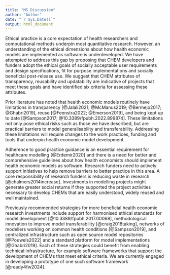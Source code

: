 ```yaml
---
title: "MS_Discussion"
author: "Author"
date: "`r Sys.Date()`"
output: html_document
---
```


Ethical practice is a core expectation of health researchers and computational methods underpin most quantitative research. However, an understanding of the ethical dimensions about how health economic models are implemented as software is underdeveloped. We have attempted to address this gap by proposing that CHEM developers and funders adopt the ethical goals of socially acceptable user requirements and design specifications, fit for purpose implementations and socially beneficial post-release use. We suggest that CHEM attributes of transparency, reusability and updatability are indicative of projects that meet these goals and have identified six criteria for assessing these attributes. 

Prior literature has noted that health economic models routinely have limitations in transparency [@Jalali2021; @McManus2019; @Bermejo2017; @Ghabri2019], reuse [@Feenstra2022; @Emerson2019], and being kept up to date [@Sampson2017; @10.3389/fpubh.2022.899874]. These limitations not only pose ethical risks such as those we have described, but are practical barriers to model generalisability and transferability. Addressing these limitations will require changes to the work practices, funding and tools that underpin health economic model development.

Adherence to good practice guidance is an essential requirement for healthcare modelling [@Erdemir2020] and there is a need for better and comprehensive guidelines about how health economists should implement health economic models as software. Research funders need to actively support initiatives to help remove barriers to better practice in this area. A core responsibility of research funders is reducing waste in research [@chalmers2014increase]. Investments in modelling projects might generate greater social returns if they supported the project activities necessary to develop CHEMs that are easily understood, widely reused and well maintained. 

Previously recommended strategies for more beneficial health economic research investments include support for harmonised ethical standards for model development [@10.3389/fpubh.2017.00068], methodological innovation to improve model transferability [@craig2018taking], networks of modellers working on common health conditions [@Sampson2019], and  centralized infrastructure such as open source model repositories [@Pouwels2022] and a standard platform for model implementations [@Ghabri2019]. Each of these strategies could benefit from enabling technical infrastructure, for example software frameworks that support the development of CHEMs that meet ethical criteria. We are currently engaged in developing a prototype of one such software framework [@ready4fw2024].

<!-- Development of software frameworks to support ethical CHEM implementations could enable and enhance each of these strategies. --> 



<!-- As illustrated by Table \@ref(tab:checktb), we have developed a prototype software framework that can be used to implement youth mental health CHEMs that largely satisfy our TRU criteria. However, in its current form our software framework is too fragile to be recommended as anything more than a prototype for supporting the development needs of other modelling teams and projects. We developed our prototype software framework primarily to address the user requirements of one group – ourselves. Factors such as user enjoyment, usability, active user-community and supporting resources influence adoption of software frameworks [@myllarniemi2018development]. We currently lack the resources required to  address these issues for our software framework. -->

<!-- However, our prototype has a number of features that future work on CHEM software frameworks may find useful to incorporate. Firstly, developing a software framework to work within an existing and widely used open source programming language such as R, can keep framework scope relatively narrow. This makes it more tractable to develop, maintain and learn, and facilitates integration with other modelling tools written in that language (e.g., the dependency libraries we list in Table \@ref(tab:cpkgs)). Secondly, implementation that combines both object-oriented and functional programming paradigms can avail of the modular and syntactical simplicity benefits of the former, while limiting needless bundling of code artefacts. Thirdly, a sensible trade-off needs to be found between transparent code implementation (which requires clear and sufficiently detailed documentation) and Agile Software Development (for which a foundational principle is prioritising the development of working code over writing documentation [@beck2001manifesto]). Our software framework makes this trade off by enforcing the use of consistent code style conventions and file organisation which in turn enables automated generation of simple documentation at every CHEM module update. All model data-structures and algorithms are therefore always documented (at least minimally, with machine authored content), meaning model developers have a requirement to write customised documentation less frequently. Many of the features of our prototype software framework have the potential to be significantly enhanced through integration with evolving code and documentation authoring capabilities of large language models. -->

<!-- Our software framework provides the outline of a technical solution to some of the challenges of open source CHEM development. However, better tools alone are insufficient and policy and institutional changes are also required.  -->




<!-- A future software framework for ethical CHEMs would ideally incorporate a base set of features useful to developers of computational models across all domains of public health and health economics, with the capability for community-led extensions that are tailored to the needs of modellers focused on specific health-conditions. Such approaches will likely be important to ensure a sufficient potential user-base to make CHEM software frameworks sustainable. -->










